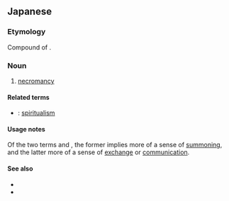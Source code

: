 ==Japanese==
{{ja-kanjitab|降|霊|術}}

===Etymology===
Compound of {{compound|lang=ja|sort=こうれいじゅつ|降霊|tr1=kōrei|t1=calling the spirits of the dead|術|tr2=jutsu|t2=technique, art}}.

===Noun===
{{ja-noun|こうれいじゅつ}}

# [[necromancy]]

====Related terms====
* {{ja-r|交霊術|こうれいじゅつ}}: [[spiritualism]]

====Usage notes====
Of the two terms {{l|ja|降霊術}} and {{l|ja|交霊術}}, the former implies more of a sense of [[summon]]ing, and the latter more of a sense of [[exchange]] or [[communication]].

====See also====
* {{pedialite|lang=ja}}
* {{pedialite|Necromancy}}